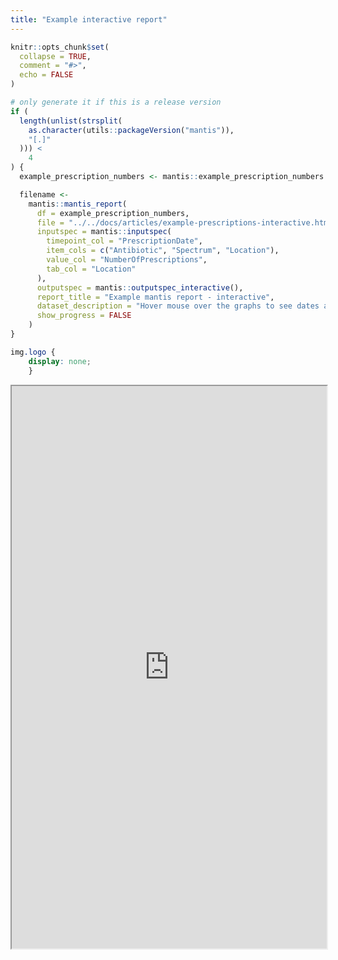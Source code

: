 ```yaml
---
title: "Example interactive report"
---
```


```r
knitr::opts_chunk$set(
  collapse = TRUE,
  comment = "#>",
  echo = FALSE
)
```

```r
# only generate it if this is a release version
if (
  length(unlist(strsplit(
    as.character(utils::packageVersion("mantis")),
    "[.]"
  ))) <
    4
) {
  example_prescription_numbers <- mantis::example_prescription_numbers

  filename <-
    mantis::mantis_report(
      df = example_prescription_numbers,
      file = "../../docs/articles/example-prescriptions-interactive.html",
      inputspec = mantis::inputspec(
        timepoint_col = "PrescriptionDate",
        item_cols = c("Antibiotic", "Spectrum", "Location"),
        value_col = "NumberOfPrescriptions",
        tab_col = "Location"
      ),
      outputspec = mantis::outputspec_interactive(),
      report_title = "Example mantis report - interactive",
      dataset_description = "Hover mouse over the graphs to see dates and values. Filter the table by typing into the boxes under the column headings.",
      show_progress = FALSE
    )
}
```

```css
img.logo {
	display: none;
	}
```

```{=html}
<iframe src="https://phuongquan.github.io/mantis/articles/example-prescriptions-interactive.html" width="100%" height="900">
</iframe>
```

